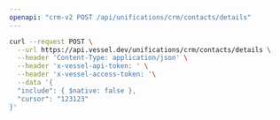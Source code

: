 ```yaml
---
openapi: "crm-v2 POST /api/unifications/crm/contacts/details"
---
```


<RequestExample>

```bash Request
curl --request POST \
  --url https://api.vessel.dev/unifications/crm/contacts/details \
  --header 'Content-Type: application/json' \
  --header 'x-vessel-api-token: ' \
  --header 'x-vessel-access-token: '\
  --data '{
  "include": { $native: false },
  "cursor": "123123"
}'
```

</RequestExample>

